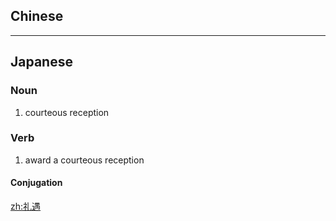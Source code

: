 {{also|禮遇}}
==Chinese==
{{zh-see|禮遇}}

----

==Japanese==
{{ja-kanjitab|れい|ぐう|yomi=on}}

===Noun===
{{ja-noun|れいぐう}}

# courteous reception

===Verb===
{{ja-verb-suru|tr=trans|れいぐう}}

# award a courteous reception

====Conjugation====
{{ja-suru|れいぐう}}

[[zh:礼遇]]